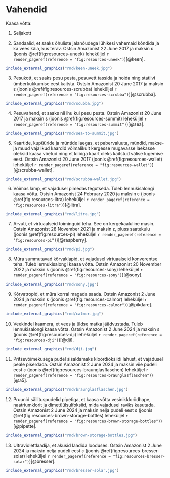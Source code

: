 # Vahendid

Kaasa võtta:

1. Seljakott

2. Sandaalid, et saaks õhuliste jalanõudega lühikesi vahemaid kõndida ja ka vees käia, kus terav. Ostsin Amazonist 22 June 2017 ja maksin \num{69,9} ε (joonis \@ref(fig:resources-uneek) leheküljel `r render_pageref(reference = "fig:resources-uneek")`)[@keen].

```r
include_external_graphics("rmd/keen-uneek.jpg")

```

3. Pesukott, et saaks pesu pesta, pesuvett tassida ja hoida ning statiivi ümberkukkumise eest kaitsta. Ostsin Amazonist 20 June 2017
 ja maksin \num{56,31} ε (joonis \@ref(fig:resources-scrubba) leheküljel `r render_pageref(reference = "fig:resources-scrubba")`)[@scrubba].

```r
include_external_graphics("rmd/scubba.jpg")

```

4. Pesuvahend, et saaks nii ihu kui pesu pesta. Ostsin Amazonist 20 June 2017
 ja maksin \num{13,06} ε (joonis \@ref(fig:resources-summit) leheküljel `r render_pageref(reference = "fig:resources-summit")`)[@sea].

```r
include_external_graphics("rmd/sea-to-summit.jpg")

```

5. Kaartide, kupüüride ja müntide laegas, et pabervaluuta, mündid, makse- ja muud vajalikud kaardid võimalikult kergesse mugavasse laekasse oleksid kaasa võetud ning et kiibiga kaart oleks kaitstud välise lugemise eest. Ostsin Amazonist 20 June 2017 (joonis \@ref(fig:resources-wallet) leheküljel `r render_pageref(reference = "fig:resources-wallet")`)[@scrubba-wallet].

```r
include_external_graphics("rmd/scrubba-wallet.jpg")

```

6. Võimas lamp, et vajadusel pimedas tegutseda. Tuleb lennukisalongi kaasa võtta. Ostsin Amazonist 24 February 2020 ja maksin \num{106,67} ε
 (joonis \@ref(fig:resources-litra) leheküljel `r render_pageref(reference = "fig:resources-litra")`)[@litra].

```r
include_external_graphics("rmd/litra.jpg")

```

7. Arvuti, et virtuaalseid toiminguid teha. See on kergekaaluline masin. Ostsin Amazonist 28 November 2021
 ja maksin \num{77,9} ε, pluss saatekulu
 (joonis \@ref(fig:resources-pi) leheküljel `r render_pageref(reference = "fig:resources-pi")`)[@raspberry].

```r
include_external_graphics("rmd/pi.jpg")

```

8. Müra summutavad kõrvaklapid, et vajadusel virtuaalseid konverentse teha. Tuleb lennukisalongi kaasa võtta. Ostsin Amazonist 20 November 2022
 ja maksin \num{223,86} ε
 (joonis \@ref(fig:resources-sony) leheküljel `r render_pageref(reference = "fig:resources-sony")`)[@sony].

```r
include_external_graphics("rmd/sony.jpg")

```

9. Kõrvatropid, et müra korral magada saada. Ostsin Amazonist 2 June 2024
 ja maksin \num{14,18} ε
 (joonis \@ref(fig:resources-calmor) leheküljel `r render_pageref(reference = "fig:resources-calmor")`)[@pikdare].

```r
include_external_graphics("rmd/calmor.jpg")

```

10. Veekindel kaamera, et vees ja üldse matka jäädvustada. Tuleb lennukisalongi kaasa võtta. Ostsin Amazonist 2 June 2024
 ja maksin \num{320} ε
 (joonis \@ref(fig:resources-dji) leheküljel `r render_pageref(reference = "fig:resources-dji")`)[@dji].

```r
include_external_graphics("rmd/dji.jpg")

```

11. Pritsevõimekusega pudel sisaldamaks kloordioksiidi lahust, et vajadusel peale piserdada. Ostsin Amazonist 2 June 2024
 ja maksin viie pudeli eest \num{18,65} ε
 (joonis \@ref(fig:resources-braunglasflaschen) leheküljel `r render_pageref(reference = "fig:resources-braunglasflaschen")`)[@a5].

```r
include_external_graphics("rmd/braunglasflaschen.jpg")

```

12. Pruunid säilituspudelid pipetiga, et kaasa võtta vesinikkloriidhape, naatriumklorit ja dimetüülsulfoksiid, mida vajadusel raviks kasutada. Ostsin Amazonist 2 June 2024
 ja maksin nelja pudeli eest \num{7,16} ε
 (joonis \@ref(fig:resources-brown-storage-bottles) leheküljel `r render_pageref(reference = "fig:resources-brown-storage-bottles")`)[@pipette].

```r
include_external_graphics("rmd/brown-storage-bottles.jpg")

```

13. Ultraviolettlaadija, et akusid laadida looduses. Ostsin Amazonist 2 June 2024
 ja maksin nelja pudeli eest \num{130,7} ε
 (joonis \@ref(fig:resources-bresser-solar) leheküljel `r render_pageref(reference = "fig:resources-bresser-solar")`)[@bresser].

```r
include_external_graphics("rmd/bresser-solar.jpg")

```

